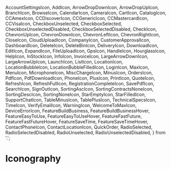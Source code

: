 
  AccountSettingsIcon,
  AddIcon,
  ArrowDropDownIcon,
  ArrowDropUpIcon,
  BranchIcon,
  BrowseIcon,
  CalendarIcon,
  CameraIcon,
  CartIcon,
  CatalogIcon,
  CCAmexIcon,
  CCDiscoverIcon,
  CCGenericIcon,
  CCMastercardIcon,
  CCVisaIcon,
  CheckboxUnselected,
  CheckboxSelected,
  CheckboxUnselectedDisabled,
  CheckboxSelectedDisabled,
  CheckIcon,
  ChevronUpIcon,
  ChevronDownIcon,
  ChevronLeftIcon,
  ChevronRightIcon,
  CloseIcon,
  CloudUploadIcon,
  CompanyIcon,
  CustomerApprovalIcon,
  DashboardIcon,
  DeleteIcon,
  DeleteBinIcon,
  DeliveryIcon,
  DownloadIcon,
  EditIcon,
  ExpandIcon,
  FileUploadIcon,
  GpsIcon,
  HandleIcon,
  HourglassIcon,
  HelpIcon,
  InStockIcon,
  InfoIcon,
  InvoiceIcon,
  LargeArrowDownIcon,
  LargeArrowUpIcon,
  LaunchIcon,
  ListIcon,
  LocationIcon,
  LocationBubbleIcon,
  LocationBubbleFilledIcon,
  LoginIcon,
  MaxIcon,
  MenuIcon,
  MicrophoneIcon,
  MiscChargeIcon,
  MinusIcon,
  OrdersIcon,
  PdfIcon,
  PdfDownloadIcon,
  PhoneIcon,
  PlusIcon,
  PrintIcon,
  QuoteIcon,
  RefreshIcon,
  RefreshFullIcon,
  RegistrationCompleteIcon,
  SavePdfIcon,
  SearchIcon,
  SignOutIcon,
  SortingAscIcon,
  SortingContractsNoneIcon,
  SortingDescIcon,
  SortingNoneIcon,
  StarEmptyIcon,
  StarFilledIcon,
  SupportChatIcon,
  TableMinusIcon,
  TablePlusIcon,
  TechnicalSpecsIcon,
  TimeIcon,
  VerifyEmailIcon,
  WarningIcon,
  WelcomeToMaxIcon,
  DeviceErrorIcon,
  FeatureBuildBusiness,
  FeatureBuildBusinessHover,
  FeatureEasyToUse,
  FeatureEasyToUseHover,
  FeatureFastFuture,
  FeatureFastFutureHover,
  FeatureSaveTime,
  FeatureSaveTimeHover,
  ContactPhoneIcon,
  ContactLocationIcon,
  QuickOrder,
  RadioSelected,
  RadioSelectedDisabled,
  RadioUnselected,
  RadioUnselectedDisabled,
} from '.';

<Meta title="Icons/Icon Gallery" />

# Iconography

<IconGallery>
  <IconItem name="AccountSettingsIcon">
    <AccountSettingsIcon />
  </IconItem>

  <IconItem name="AddIcon">
    <AddIcon />
  </IconItem>

  <IconItem name="ArrowDropDownIcon">
    <ArrowDropDownIcon />
  </IconItem>

  <IconItem name="ArrowDropUpIcon">
    <ArrowDropUpIcon />
  </IconItem>

  <IconItem name="BranchIcon">
    <BranchIcon />
  </IconItem>

  <IconItem name="BrowseIcon">
    <BrowseIcon />
  </IconItem>

  <IconItem name="CalendarIcon">
    <CalendarIcon />
  </IconItem>

  <IconItem name="CameraIcon">
    <CameraIcon />
  </IconItem>

  <IconItem name="CartIcon">
    <CartIcon />
  </IconItem>

  <IconItem name="CatalogIcon">
    <CatalogIcon />
  </IconItem>

  <IconItem name="CCAmexIcon">
    <CCAmexIcon />
  </IconItem>

  <IconItem name="CCDiscoverIcon">
    <CCDiscoverIcon />
  </IconItem>

  <IconItem name="CCGenericIcon">
    <CCGenericIcon />
  </IconItem>

  <IconItem name="CCMastercardIcon">
    <CCMastercardIcon />
  </IconItem>

  <IconItem name="CCVisaIcon">
    <CCVisaIcon />
  </IconItem>

  <IconItem name="CheckboxUnselected">
    <CheckboxUnselected />
  </IconItem>

  <IconItem name="CheckboxSelected">
    <CheckboxSelected />
  </IconItem>

  <IconItem name="CheckboxUnselectedDisabled">
    <CheckboxUnselectedDisabled />
  </IconItem>

  <IconItem name="CheckboxSelectedDisabled">
    <CheckboxSelectedDisabled />
  </IconItem>

  <IconItem name="CheckIcon">
    <CheckIcon />
  </IconItem>

  <IconItem name="ChevronUpIcon">
    <ChevronUpIcon />
  </IconItem>

  <IconItem name="ChevronDownIcon">
    <ChevronDownIcon />
  </IconItem>

  <IconItem name="ChevronLeftIcon">
    <ChevronLeftIcon />
  </IconItem>

  <IconItem name="ChevronRightIcon">
    <ChevronRightIcon />
  </IconItem>

  <IconItem name="CloseIcon">
    <CloseIcon />
  </IconItem>

  <IconItem name="CloudUploadIcon">
    <CloudUploadIcon />
  </IconItem>

  <IconItem name="CompanyIcon">
    <CompanyIcon />
  </IconItem>

  <IconItem name="CustomerApprovalIcon">
    <CustomerApprovalIcon />
  </IconItem>

  <IconItem name="DashboardIcon">
    <DashboardIcon />
  </IconItem>

  <IconItem name="DeleteIcon">
    <DeleteIcon />
  </IconItem>

  <IconItem name="DeleteBinIcon">
    <DeleteBinIcon />
  </IconItem>

  <IconItem name="DeliveryIcon">
    <DeliveryIcon />
  </IconItem>

  <IconItem name="DownloadIcon">
    <DownloadIcon />
  </IconItem>

  <IconItem name="EditIcon">
    <EditIcon />
  </IconItem>

  <IconItem name="ExpandIcon">
    <ExpandIcon />
  </IconItem>

  <IconItem name="FileUploadIcon">
    <FileUploadIcon />
  </IconItem>

  <IconItem name="GpsIcon">
    <GpsIcon />
  </IconItem>

  <IconItem name="HandleIcon">
    <HandleIcon />
  </IconItem>

  <IconItem name="HourglassIcon">
    <HourglassIcon />
  </IconItem>

  <IconItem name="HelpIcon">
    <HelpIcon />
  </IconItem>

  <IconItem name="InStockIcon">
    <InStockIcon />
  </IconItem>

  <IconItem name="InfoIcon">
    <InfoIcon />
  </IconItem>

  <IconItem name="InvoiceIcon">
    <InvoiceIcon />
  </IconItem>

  <IconItem name="LargeArrowDownIcon">
    <LargeArrowDownIcon />
  </IconItem>

  <IconItem name="LargeArrowUpIcon">
    <LargeArrowUpIcon />
  </IconItem>

  <IconItem name="LaunchIcon">
    <LaunchIcon />
  </IconItem>

  <IconItem name="ListIcon">
    <ListIcon />
  </IconItem>

  <IconItem name="LocationIcon">
    <LocationIcon />
  </IconItem>

  <IconItem name="LocationBubbleIcon">
    <LocationBubbleIcon />
  </IconItem>

  <IconItem name="LocationBubbleFilledIcon">
    <LocationBubbleFilledIcon />
  </IconItem>

  <IconItem name="LoginIcon">
    <LoginIcon />
  </IconItem>

  <IconItem name="MaxIcon">
    <MaxIcon />
  </IconItem>

  <IconItem name="MenuIcon">
    <MenuIcon />
  </IconItem>

  <IconItem name="MicrophoneIcon">
    <MicrophoneIcon />
  </IconItem>

  <IconItem name="MiscChargeIcon">
    <MiscChargeIcon />
  </IconItem>

  <IconItem name="MinusIcon">
    <MinusIcon />
  </IconItem>

  <IconItem name="OrdersIcon">
    <OrdersIcon />
  </IconItem>

  <IconItem name="PdfIcon">
    <PdfIcon />
  </IconItem>

  <IconItem name="PdfDownloadIcon">
    <PdfDownloadIcon />
  </IconItem>

  <IconItem name="PhoneIcon">
    <PhoneIcon />
  </IconItem>

  <IconItem name="PlusIcon">
    <PlusIcon />
  </IconItem>

  <IconItem name="PrintIcon">
    <PrintIcon />
  </IconItem>

  <IconItem name="QuoteIcon">
    <QuoteIcon />
  </IconItem>

  <IconItem name="RefreshIcon">
    <RefreshIcon />
  </IconItem>

  <IconItem name="RefreshFullIcon">
    <RefreshFullIcon />
  </IconItem>

  <IconItem name="RegistrationCompleteIcon">
    <RegistrationCompleteIcon />
  </IconItem>

  <IconItem name="SavePdfIcon">
    <SavePdfIcon />
  </IconItem>

  <IconItem name="SearchIcon">
    <SearchIcon />
  </IconItem>

  <IconItem name="SignOutIcon">
    <SignOutIcon />
  </IconItem>

  <IconItem name="SortingAscIcon">
    <SortingAscIcon />
  </IconItem>

  <IconItem name="SortingContractsNoneIcon">
    <SortingContractsNoneIcon />
  </IconItem>

  <IconItem name="SortingDescIcon">
    <SortingDescIcon />
  </IconItem>

  <IconItem name="SortingNoneIcon">
    <SortingNoneIcon />
  </IconItem>

  <IconItem name="StarEmptyIcon">
    <StarEmptyIcon />
  </IconItem>

  <IconItem name="StarFilledIcon">
    <StarFilledIcon />
  </IconItem>

  <IconItem name="SupportChatIcon">
    <SupportChatIcon />
  </IconItem>

  <IconItem name="TableMinusIcon">
    <TableMinusIcon />
  </IconItem>

  <IconItem name="TablePlusIcon">
    <TablePlusIcon />
  </IconItem>

  <IconItem name="TechnicalSpecsIcon">
    <TechnicalSpecsIcon />
  </IconItem>

  <IconItem name="TimeIcon">
    <TimeIcon />
  </IconItem>

  <IconItem name="VerifyEmailIcon">
    <VerifyEmailIcon />
  </IconItem>

  <IconItem name="WarningIcon">
    <WarningIcon />
  </IconItem>

  <IconItem name="WelcomeToMaxIcon">
    <WelcomeToMaxIcon />
  </IconItem>

  <IconItem name="DeviceErrorIcon">
    <DeviceErrorIcon />
  </IconItem>

  <IconItem name="FeatureBuildBusiness">
    <FeatureBuildBusiness />
  </IconItem>

  <IconItem name="FeatureBuildBusinessHover">
    <FeatureBuildBusinessHover />
  </IconItem>

  <IconItem name="FeatureEasyToUse">
    <FeatureEasyToUse />
  </IconItem>

  <IconItem name="FeatureEasyToUseHover">
    <FeatureEasyToUseHover />
  </IconItem>

  <IconItem name="FeatureFastFuture">
    <FeatureFastFuture />
  </IconItem>

  <IconItem name="FeatureFastFutureHover">
    <FeatureFastFutureHover />
  </IconItem>

  <IconItem name="FeatureSaveTime">
    <FeatureSaveTime />
  </IconItem>

  <IconItem name="FeatureSaveTimeHover">
    <FeatureSaveTimeHover />
  </IconItem>

  <IconItem name="ContactPhoneIcon">
    <ContactPhoneIcon />
  </IconItem>

  <IconItem name="ContactLocationIcon">
    <ContactLocationIcon />
  </IconItem>

  <IconItem name="QuickOrder">
    <QuickOrder />
  </IconItem>

  <IconItem name="RadioSelected">
    <RadioSelected />
  </IconItem>

  <IconItem name="RadioSelectedDisabled">
    <RadioSelectedDisabled />
  </IconItem>

  <IconItem name="RadioUnselected">
    <RadioUnselected />
  </IconItem>

  <IconItem name="RadioUnselectedDisabled">
    <RadioUnselectedDisabled />
  </IconItem>




</IconGallery>